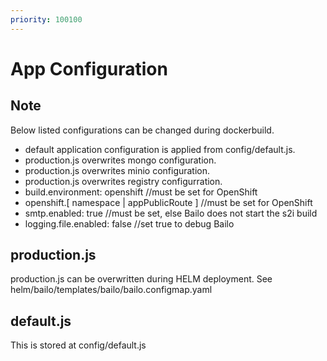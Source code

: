 ```yaml
---
priority: 100100
---
```



# App Configuration


## Note

Below listed configurations can be changed during dockerbuild.

- default application configuration is applied from config/default.js.
- production.js overwrites mongo configuration.
- production.js overwrites minio configuration.
- production.js overwrites registry configurration.
- build.environment: openshift //must be set for OpenShift
- openshift.[ namespace | appPublicRoute ] //must be set for OpenShift
- smtp.enabled: true //must be set, else Bailo does not start the s2i build
- logging.file.enabled: false //set true to debug Bailo

## production.js

production.js can be overwritten during HELM deployment. See helm/bailo/templates/bailo/bailo.configmap.yaml

## **default.js**

This is stored at config/default.js
